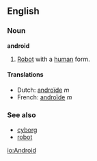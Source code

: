 ==English==
===Noun===
'''android'''

#[[Robot]] with a [[human]] form.

====Translations====
*Dutch: [[androïde]] ''m''
*French: [[androïde]] ''m''

===See also===
*[[cyborg]]
*[[robot]]

[[io:Android]]